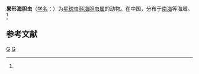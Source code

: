 {{Speciesbox
| taxon = Echinomma frugifer
| binomial_authority = (Su, 1982)<ref name='id9053'>{{cite web| url =http://www.bioinfo.cn/db05/BjdwSpecies.php?action=view&id=9053| title =果形海胆虫| work =《中国动物物种编目数据库》| publisher =中国科学院微生物研究所| author =中国科学院动物研究所| accessdate =2009-04-16| archive-date =2016-03-05| archive-url =https://web.archive.org/web/20160305042916/http://www.bioinfo.cn/db05/BjdwSpecies.php?action=view&id=9053| dead-url =yes}}</ref>
}}

'''果形海胆虫'''（[[学名|学名]]：{{lang|la|''Echinomma frugifer''}}）为[[星球虫科|星球虫科]][[海胆虫属|海胆虫属]]的动物。在中国，分布于[[南海|南海]]等海域。<ref name='id9053'/>

== 参考文献 ==
{{reflist}}

{{放射虫小作品}}

{{Taxonbar}}
[[Category:1982年描述的动物|G]]
[[Category:海胆虫属|G]]